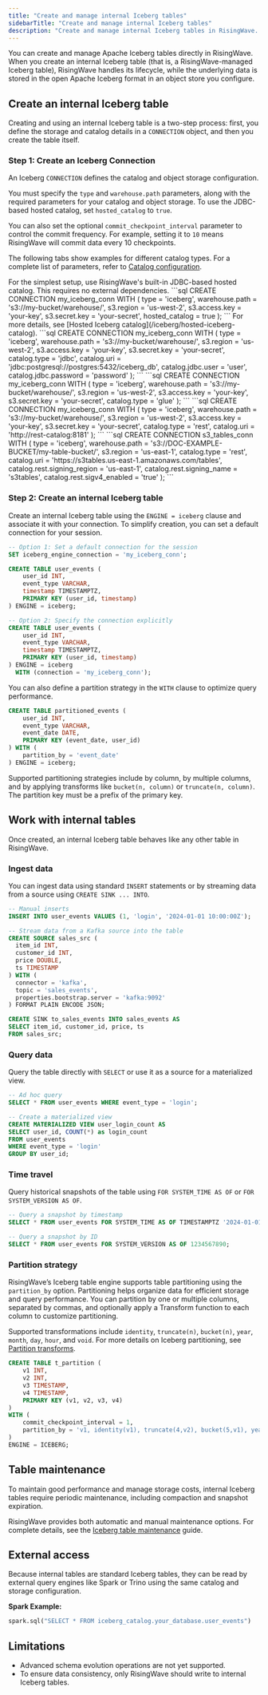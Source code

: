 ```yaml
---
title: "Create and manage internal Iceberg tables"
sidebarTitle: "Create and manage internal Iceberg tables"
description: "Create and manage internal Iceberg tables in RisingWave. Persist data in an open format that is fully managed by RisingWave and queryable by external tools."
---
```


You can create and manage Apache Iceberg tables directly in RisingWave. When you create an internal Iceberg table (that is, a RisingWave-managed Iceberg table), RisingWave handles its lifecycle, while the underlying data is stored in the open Apache Iceberg format in an object store you configure.

## Create an internal Iceberg table

Creating and using an internal Iceberg table is a two-step process: first, you define the storage and catalog details in a `CONNECTION` object, and then you create the table itself.

### Step 1: Create an Iceberg Connection

An Iceberg `CONNECTION` defines the catalog and object storage configuration.

You must specify the `type` and `warehouse.path` parameters, along with the required parameters for your catalog and object storage. To use the JDBC-based hosted catalog, set `hosted_catalog` to `true`.

You can also set the optional `commit_checkpoint_interval` parameter to control the commit frequency. For example, setting it to `10` means RisingWave will commit data every 10 checkpoints.

The following tabs show examples for different catalog types. For a complete list of parameters, refer to [Catalog configuration](/iceberg/catalogs).

<Tabs>
    <Tab title="Hosted catalog - JDBC">
    For the simplest setup, use RisingWave's built-in JDBC-based hosted catalog. This requires no external dependencies.
    ```sql
    CREATE CONNECTION my_iceberg_conn WITH (
        type = 'iceberg',
        warehouse.path = 's3://my-bucket/warehouse/',
        s3.region = 'us-west-2',
        s3.access.key = 'your-key',
        s3.secret.key = 'your-secret',
        hosted_catalog = true
    );
    ```
    For more details, see [Hosted Iceberg catalog](/iceberg/hosted-iceberg-catalog).
    </Tab>
    <Tab title="JDBC catalog">
    ```sql
    CREATE CONNECTION my_iceberg_conn WITH (
        type = 'iceberg',
        warehouse.path = 's3://my-bucket/warehouse/',
        s3.region = 'us-west-2',
        s3.access.key = 'your-key',
        s3.secret.key = 'your-secret',
        catalog.type = 'jdbc',
        catalog.uri = 'jdbc:postgresql://postgres:5432/iceberg_db',
        catalog.jdbc.user = 'user',
        catalog.jdbc.password = 'password'
    );
    ```
    </Tab>
    <Tab title="Glue catalog">
    ```sql
    CREATE CONNECTION my_iceberg_conn WITH (
        type = 'iceberg',
        warehouse.path = 's3://my-bucket/warehouse/',
        s3.region = 'us-west-2',
        s3.access.key = 'your-key',
        s3.secret.key = 'your-secret',
        catalog.type = 'glue'
    );
    ```
    </Tab>
    <Tab title="REST catalog">
    ```sql
    CREATE CONNECTION my_iceberg_conn WITH (
        type = 'iceberg',
        warehouse.path = 's3://my-bucket/warehouse/',
        s3.region = 'us-west-2',
        s3.access.key = 'your-key',
        s3.secret.key = 'your-secret',
        catalog.type = 'rest',
        catalog.uri = 'http://rest-catalog:8181'
    );
    ```
    </Tab>
    <Tab title="S3 Tables catalog">
    ```sql
    CREATE CONNECTION s3_tables_conn WITH (
        type = 'iceberg',
        warehouse.path = 's3://DOC-EXAMPLE-BUCKET/my-table-bucket/',
        s3.region = 'us-east-1',
        catalog.type = 'rest',
        catalog.uri = 'https://s3tables.us-east-1.amazonaws.com/tables',
        catalog.rest.signing_region = 'us-east-1',
        catalog.rest.signing_name = 's3tables',
        catalog.rest.sigv4_enabled = 'true'
    );
    ```
    </Tab>
</Tabs>


### Step 2: Create an internal Iceberg table

Create an internal Iceberg table using the `ENGINE = iceberg` clause and associate it with your connection. To simplify creation, you can set a default connection for your session.

```sql
-- Option 1: Set a default connection for the session
SET iceberg_engine_connection = 'my_iceberg_conn';

CREATE TABLE user_events (
    user_id INT,
    event_type VARCHAR,
    timestamp TIMESTAMPTZ,
    PRIMARY KEY (user_id, timestamp)
) ENGINE = iceberg;

-- Option 2: Specify the connection explicitly
CREATE TABLE user_events (
    user_id INT,
    event_type VARCHAR,
    timestamp TIMESTAMPTZ,
    PRIMARY KEY (user_id, timestamp)
) ENGINE = iceberg
  WITH (connection = 'my_iceberg_conn');
```

You can also define a partition strategy in the `WITH` clause to optimize query performance.

```sql
CREATE TABLE partitioned_events (
    user_id INT,
    event_type VARCHAR,
    event_date DATE,
    PRIMARY KEY (event_date, user_id)
) WITH (
    partition_by = 'event_date'
) ENGINE = iceberg;
```

Supported partitioning strategies include by column, by multiple columns, and by applying transforms like `bucket(n, column)` or `truncate(n, column)`. The partition key must be a prefix of the primary key.

## Work with internal tables

Once created, an internal Iceberg table behaves like any other table in RisingWave.

### Ingest data

You can ingest data using standard `INSERT` statements or by streaming data from a source using `CREATE SINK ... INTO`.

```sql 
-- Manual inserts
INSERT INTO user_events VALUES (1, 'login', '2024-01-01 10:00:00Z');

-- Stream data from a Kafka source into the table
CREATE SOURCE sales_src (
  item_id INT,
  customer_id INT,
  price DOUBLE,
  ts TIMESTAMP
) WITH (
  connector = 'kafka',
  topic = 'sales_events',
  properties.bootstrap.server = 'kafka:9092'
) FORMAT PLAIN ENCODE JSON;

CREATE SINK to_sales_events INTO sales_events AS
SELECT item_id, customer_id, price, ts
FROM sales_src;
```

### Query data

Query the table directly with `SELECT` or use it as a source for a materialized view.

```sql
-- Ad hoc query
SELECT * FROM user_events WHERE event_type = 'login';

-- Create a materialized view
CREATE MATERIALIZED VIEW user_login_count AS
SELECT user_id, COUNT(*) as login_count
FROM user_events 
WHERE event_type = 'login'
GROUP BY user_id;
```

### Time travel

Query historical snapshots of the table using `FOR SYSTEM_TIME AS OF` or `FOR SYSTEM_VERSION AS OF`.

```sql
-- Query a snapshot by timestamp
SELECT * FROM user_events FOR SYSTEM_TIME AS OF TIMESTAMPTZ '2024-01-01 12:00:00Z';

-- Query a snapshot by ID
SELECT * FROM user_events FOR SYSTEM_VERSION AS OF 1234567890;
```

### Partition strategy

RisingWave’s Iceberg table engine supports table partitioning using the `partition_by` option. Partitioning helps organize data for efficient storage and query performance. You can partition by one or multiple columns, separated by commas, and optionally apply a Transform function to each column to customize partitioning.

Supported transformations include `identity`, `truncate(n)`, `bucket(n)`, `year`, `month`, `day`, `hour`, and `void`. For more details on Iceberg partitioning, see [Partition transforms](https://iceberg.apache.org/spec/#partition-transforms).

```sql
CREATE TABLE t_partition (
    v1 INT,
    v2 INT,
    v3 TIMESTAMP,
    v4 TIMESTAMP,
    PRIMARY KEY (v1, v2, v3, v4)
)
WITH (
    commit_checkpoint_interval = 1,
    partition_by = 'v1, identity(v1), truncate(4,v2), bucket(5,v1), year(v3), month(v4), day(v3), hour(v4), void(v1)'
)
ENGINE = ICEBERG;
```

## Table maintenance

To maintain good performance and manage storage costs, internal Iceberg tables require periodic maintenance, including compaction and snapshot expiration.

RisingWave provides both automatic and manual maintenance options. For complete details, see the [Iceberg table maintenance](/iceberg/maintenance) guide.

## External access

Because internal tables are standard Iceberg tables, they can be read by external query engines like Spark or Trino using the same catalog and storage configuration.

**Spark Example:**
```python
spark.sql("SELECT * FROM iceberg_catalog.your_database.user_events")
```

## Limitations

- Advanced schema evolution operations are not yet supported.
- To ensure data consistency, only RisingWave should write to internal Iceberg tables.

